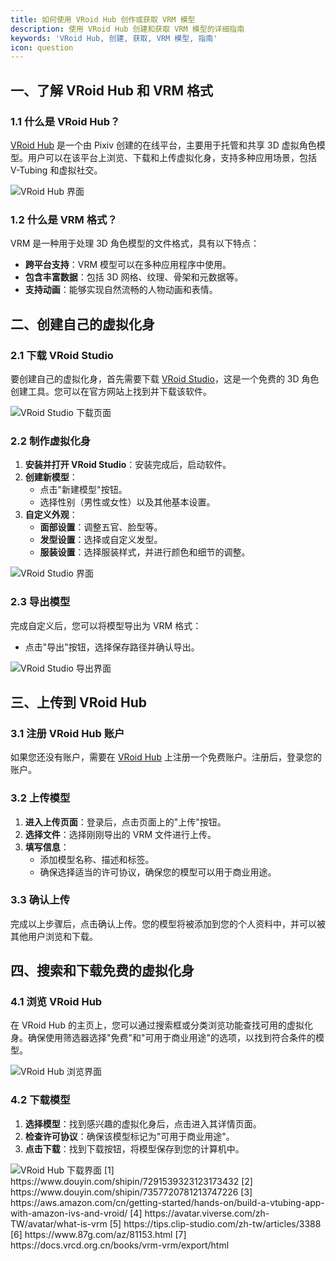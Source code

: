 ```yaml
---
title: 如何使用 VRoid Hub 创作或获取 VRM 模型
description: 使用 VRoid Hub 创建和获取 VRM 模型的详细指南
keywords: 'VRoid Hub, 创建, 获取, VRM 模型, 指南'
icon: question
---
```


## 一、了解 VRoid Hub 和 VRM 格式

### 1.1 什么是 VRoid Hub？

[VRoid Hub](https://hub.vroid.com/) 是一个由 Pixiv 创建的在线平台，主要用于托管和共享 3D 虚拟角色模型。用户可以在该平台上浏览、下载和上传虚拟化身，支持多种应用场景，包括 V-Tubing 和虚拟社交。

<Frame>
  <img src="https://oss.vidol.chat/assets/37456b9e3567f181dc8decf8c4d0bb1e.webp" alt="VRoid Hub 界面" />
</Frame>

### 1.2 什么是 VRM 格式？

VRM 是一种用于处理 3D 角色模型的文件格式，具有以下特点：

- **跨平台支持**：VRM 模型可以在多种应用程序中使用。
- **包含丰富数据**：包括 3D 网格、纹理、骨架和元数据等。
- **支持动画**：能够实现自然流畅的人物动画和表情。

## 二、创建自己的虚拟化身

### 2.1 下载 VRoid Studio

要创建自己的虚拟化身，首先需要下载 [VRoid Studio](https://vroid.com/studio)，这是一个免费的 3D 角色创建工具。您可以在官方网站上找到并下载该软件。

<Frame>
  <img src="https://oss.vidol.chat/assets/7b278f1684abe31781fefa2b7568ec55.webp" alt="VRoid Studio 下载页面" />
</Frame>

### 2.2 制作虚拟化身

1. **安装并打开 VRoid Studio**：安装完成后，启动软件。
2. **创建新模型**：
   - 点击"新建模型"按钮。
   - 选择性别（男性或女性）以及其他基本设置。
3. **自定义外观**：
   - **面部设置**：调整五官、脸型等。
   - **发型设置**：选择或自定义发型。
   - **服装设置**：选择服装样式，并进行颜色和细节的调整。

<Frame>
  <img src="https://oss.vidol.chat/assets/73fe774a8c070dac944cd5cebac5209a.webp" alt="VRoid Studio 界面" />
</Frame>

### 2.3 导出模型

完成自定义后，您可以将模型导出为 VRM 格式：

- 点击"导出"按钮，选择保存路径并确认导出。

<Frame>
  <img src="https://oss.vidol.chat/assets/9352bc01fd290c0eb8b6c186c53d6aac.webp" alt="VRoid Studio 导出界面" />
</Frame>

## 三、上传到 VRoid Hub

### 3.1 注册 VRoid Hub 账户

如果您还没有账户，需要在 [VRoid Hub](https://hub.vroid.com/) 上注册一个免费账户。注册后，登录您的账户。

### 3.2 上传模型

1. **进入上传页面**：登录后，点击页面上的"上传"按钮。
2. **选择文件**：选择刚刚导出的 VRM 文件进行上传。
3. **填写信息**：
   - 添加模型名称、描述和标签。
   - 确保选择适当的许可协议，确保您的模型可以用于商业用途。

### 3.3 确认上传

完成以上步骤后，点击确认上传。您的模型将被添加到您的个人资料中，并可以被其他用户浏览和下载。

## 四、搜索和下载免费的虚拟化身

### 4.1 浏览 VRoid Hub

在 VRoid Hub 的主页上，您可以通过搜索框或分类浏览功能查找可用的虚拟化身。确保使用筛选器选择"免费"和"可用于商业用途"的选项，以找到符合条件的模型。

<Frame>
  <img src="https://oss.vidol.chat/assets/5bfeb0c69a8dcf0033f2a17f0d29ff72.webp" alt="VRoid Hub 浏览界面" />
</Frame>

### 4.2 下载模型

1. **选择模型**：找到感兴趣的虚拟化身后，点击进入其详情页面。
2. **检查许可协议**：确保该模型标记为"可用于商业用途"。
3. **点击下载**：找到下载按钮，将模型保存到您的计算机中。

<Frame>
  <img src="https://oss.vidol.chat/assets/a62bc4011f73d9dc8f3cdc6ef5f0dcb9.webp" alt="VRoid Hub 下载界面" />
</Frame>

<Accordion title="参考资料">
  [1] https://www.douyin.com/shipin/7291539323123173432  
  [2] https://www.douyin.com/shipin/7357720781213747226  
  [3] https://aws.amazon.com/cn/getting-started/hands-on/build-a-vtubing-app-with-amazon-ivs-and-vroid/  
  [4] https://avatar.viverse.com/zh-TW/avatar/what-is-vrm  
  [5] https://tips.clip-studio.com/zh-tw/articles/3388  
  [6] https://www.87g.com/az/81153.html  
  [7] https://docs.vrcd.org.cn/books/vrm-vrm/export/html
</Accordion>
